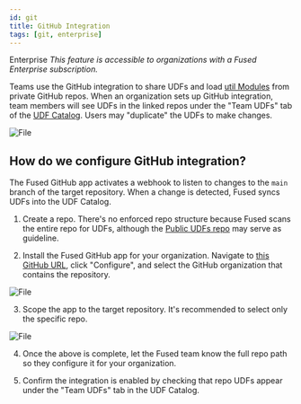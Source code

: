 ```yaml
---
id: git
title: GitHub Integration
tags: [git, enterprise]
---
```




<Tag color="#3399ff">Enterprise</Tag> _This feature is accessible to organizations with a Fused Enterprise subscription._

Teams use the GitHub integration to share UDFs and load [util Modules](/core-concepts/write/#utils-module) from private GitHub repos. When an organization sets up GitHub integration, team members will see UDFs in the linked repos under the "Team UDFs" tab of the [UDF Catalog](/workbench/udf-catalog/). Users may "duplicate" the UDFs to make changes.


<div style={{textAlign: 'center'}}>
<img src={gh1} alt="File" style={{}} />
</div>


## How do we configure GitHub integration?

The Fused GitHub app activates a webhook to listen to changes to the `main` branch of the target repository. When a change is detected, Fused syncs UDFs into the UDF Catalog.

1. Create a repo. There's no enforced repo structure because Fused scans the entire repo for UDFs, although the [Public UDFs repo](https://github.com/fusedio/udfs) may serve as guideline.

2. Install the Fused GitHub app for your organization. Navigate to [this GitHub URL](https://github.com/apps/fused-io), click "Configure", and select the GitHub organization that contains the repository.


<div style={{textAlign: 'center'}}>
<img src={gh2} alt="File" style={{width: 400}} />
</div>

3. Scope the app to the target repository. It's recommended to select only the specific repo.


<div style={{textAlign: 'center'}}>
<img src={gh3} alt="File" style={{width: 400}} />
</div>


4. Once the above is complete, let the Fused team know the full repo path so they configure it for your organization.

5. Confirm the integration is enabled by checking that repo UDFs appear under the "Team UDFs" tab in the UDF Catalog.
